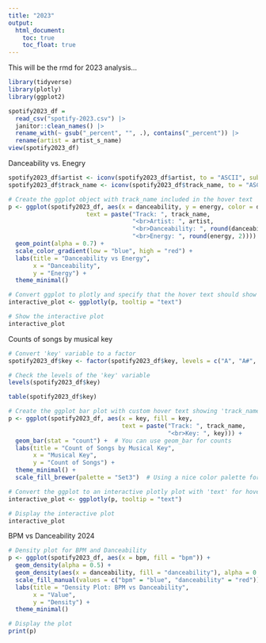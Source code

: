 ```yaml
---
title: "2023"
output: 
  html_document:
    toc: true
    toc_float: true
---
```



This will be the rmd for 2023 analysis...
```r
library(tidyverse)
library(plotly)
library(ggplot2)
```

```r
spotify2023_df = 
  read_csv("spotify-2023.csv") |> 
  janitor::clean_names() |> 
  rename_with(~ gsub("_percent", "", .), contains("_percent")) |> 
  rename(artist = artist_s_name)
view(spotify2023_df)
```

Danceability vs. Enegry 
```r
spotify2023_df$artist <- iconv(spotify2023_df$artist, to = "ASCII", sub = "")
spotify2023_df$track_name <- iconv(spotify2023_df$track_name, to = "ASCII", sub = "")
```

```r
# Create the ggplot object with track_name included in the hover text
p <- ggplot(spotify2023_df, aes(x = danceability, y = energy, color = danceability,
                      text = paste("Track: ", track_name, 
                                   "<br>Artist: ", artist, 
                                   "<br>Danceability: ", round(danceability, 2),
                                   "<br>Energy: ", round(energy, 2)))) +
  geom_point(alpha = 0.7) +
  scale_color_gradient(low = "blue", high = "red") +
  labs(title = "Danceability vs Energy",
       x = "Danceability",
       y = "Energy") +
  theme_minimal()

# Convert ggplot to plotly and specify that the hover text should show
interactive_plot <- ggplotly(p, tooltip = "text")

# Show the interactive plot
interactive_plot


```



Counts of songs by musical key

```r
# Convert 'key' variable to a factor
spotify2023_df$key <- factor(spotify2023_df$key, levels = c("A", "A#", "B", "C", "C#", "D", "D#", "E", "F", "F#", "G", "G#"))

# Check the levels of the 'key' variable
levels(spotify2023_df$key)

table(spotify2023_df$key)
```

```r
# Create the ggplot bar plot with custom hover text showing 'track_name'
p <- ggplot(spotify2023_df, aes(x = key, fill = key, 
                                text = paste("Track: ", track_name, 
                                             "<br>Key: ", key))) +
  geom_bar(stat = "count") +  # You can use geom_bar for counts
  labs(title = "Count of Songs by Musical Key",
       x = "Musical Key",
       y = "Count of Songs") +
  theme_minimal() +
  scale_fill_brewer(palette = "Set3")  # Using a nice color palette for keys

# Convert the ggplot to an interactive plotly plot with 'text' for hover
interactive_plot <- ggplotly(p, tooltip = "text")

# Display the interactive plot
interactive_plot
```


BPM vs Danceability 2024 
```r
# Density plot for BPM and Danceability
p <- ggplot(spotify2023_df, aes(x = bpm, fill = "bpm")) +
  geom_density(alpha = 0.5) +
  geom_density(aes(x = danceability, fill = "danceability"), alpha = 0.5) +
  scale_fill_manual(values = c("bpm" = "blue", "danceability" = "red")) +
  labs(title = "Density Plot: BPM vs Danceability",
       x = "Value",
       y = "Density") +
  theme_minimal()

# Display the plot
print(p)

```